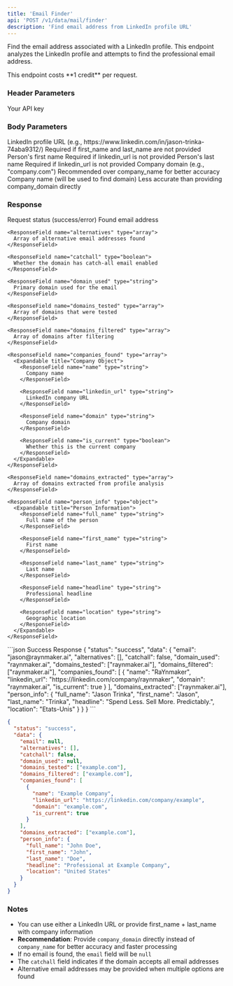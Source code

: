 ```yaml
---
title: 'Email Finder'
api: 'POST /v1/data/mail/finder'
description: 'Find email address from LinkedIn profile URL'
---
```


Find the email address associated with a LinkedIn profile. This endpoint analyzes the LinkedIn profile and attempts to find the professional email address.

<Note>
  This endpoint costs **1 credit** per request.
</Note>

### Header Parameters

<ParamField header="x-api-key" type="string" required>
  Your API key
</ParamField>

### Body Parameters

<ParamField body="linkedin_url" type="string">
  LinkedIn profile URL (e.g., https://www.linkedin.com/in/jason-trinka-74aba9312/)
  Required if first_name and last_name are not provided
</ParamField>

<ParamField body="first_name" type="string">
  Person's first name
  Required if linkedin_url is not provided
</ParamField>

<ParamField body="last_name" type="string">
  Person's last name
  Required if linkedin_url is not provided
</ParamField>

<ParamField body="company_domain" type="string">
  Company domain (e.g., "company.com")
  Recommended over company_name for better accuracy
</ParamField>

<ParamField body="company_name" type="string">
  Company name (will be used to find domain)
  Less accurate than providing company_domain directly
</ParamField>

### Response

<ResponseField name="status" type="string">
  Request status (success/error)
</ResponseField>

<ResponseField name="data" type="object">
  <Expandable title="Properties">
    <ResponseField name="email" type="string">
      Found email address
    </ResponseField>
    
    <ResponseField name="alternatives" type="array">
      Array of alternative email addresses found
    </ResponseField>
    
    <ResponseField name="catchall" type="boolean">
      Whether the domain has catch-all email enabled
    </ResponseField>
    
    <ResponseField name="domain_used" type="string">
      Primary domain used for the email
    </ResponseField>
    
    <ResponseField name="domains_tested" type="array">
      Array of domains that were tested
    </ResponseField>
    
    <ResponseField name="domains_filtered" type="array">
      Array of domains after filtering
    </ResponseField>
    
    <ResponseField name="companies_found" type="array">
      <Expandable title="Company Object">
        <ResponseField name="name" type="string">
          Company name
        </ResponseField>
        
        <ResponseField name="linkedin_url" type="string">
          LinkedIn company URL
        </ResponseField>
        
        <ResponseField name="domain" type="string">
          Company domain
        </ResponseField>
        
        <ResponseField name="is_current" type="boolean">
          Whether this is the current company
        </ResponseField>
      </Expandable>
    </ResponseField>
    
    <ResponseField name="domains_extracted" type="array">
      Array of domains extracted from profile analysis
    </ResponseField>
    
    <ResponseField name="person_info" type="object">
      <Expandable title="Person Information">
        <ResponseField name="full_name" type="string">
          Full name of the person
        </ResponseField>
        
        <ResponseField name="first_name" type="string">
          First name
        </ResponseField>
        
        <ResponseField name="last_name" type="string">
          Last name
        </ResponseField>
        
        <ResponseField name="headline" type="string">
          Professional headline
        </ResponseField>
        
        <ResponseField name="location" type="string">
          Geographic location
        </ResponseField>
      </Expandable>
    </ResponseField>
  </Expandable>
</ResponseField>

<ResponseExample>
```json Success Response
{
  "status": "success",
  "data": {
    "email": "jason@raynmaker.ai",
    "alternatives": [],
    "catchall": false,
    "domain_used": "raynmaker.ai",
    "domains_tested": ["raynmaker.ai"],
    "domains_filtered": ["raynmaker.ai"],
    "companies_found": [
      {
        "name": "RaYnmaker",
        "linkedin_url": "https://linkedin.com/company/raynmaker",
        "domain": "raynmaker.ai",
        "is_current": true
      }
    ],
    "domains_extracted": ["raynmaker.ai"],
    "person_info": {
      "full_name": "Jason Trinka",
      "first_name": "Jason",
      "last_name": "Trinka",
      "headline": "Spend Less. Sell More. Predictably.",
      "location": "Etats-Unis"
    }
  }
}
```

```json Email Not Found
{
  "status": "success",
  "data": {
    "email": null,
    "alternatives": [],
    "catchall": false,
    "domain_used": null,
    "domains_tested": ["example.com"],
    "domains_filtered": ["example.com"],
    "companies_found": [
      {
        "name": "Example Company",
        "linkedin_url": "https://linkedin.com/company/example",
        "domain": "example.com",
        "is_current": true
      }
    ],
    "domains_extracted": ["example.com"],
    "person_info": {
      "full_name": "John Doe",
      "first_name": "John",
      "last_name": "Doe",
      "headline": "Professional at Example Company",
      "location": "United States"
    }
  }
}
```
</ResponseExample>

### Notes
- You can use either a LinkedIn URL or provide first_name + last_name with company information
- **Recommendation**: Provide `company_domain` directly instead of `company_name` for better accuracy and faster processing
- If no email is found, the `email` field will be `null`
- The `catchall` field indicates if the domain accepts all email addresses
- Alternative email addresses may be provided when multiple options are found
